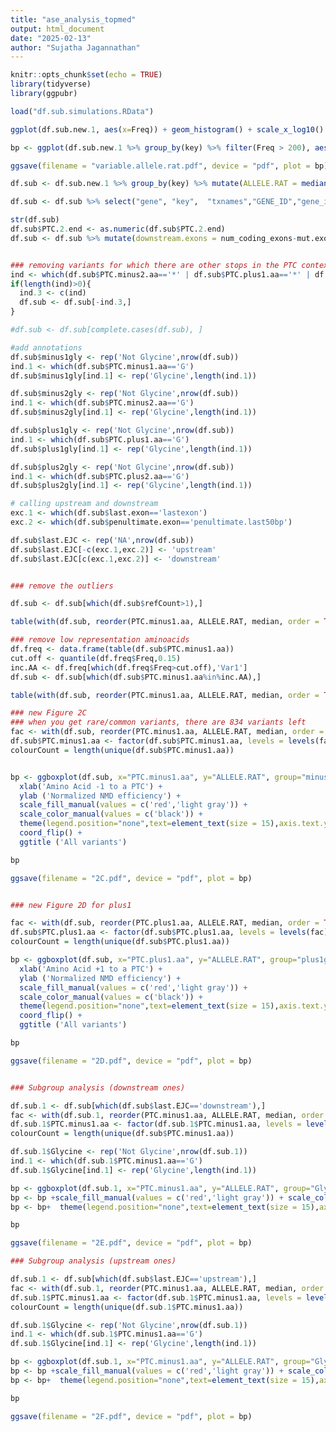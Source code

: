 ```yaml
---
title: "ase_analysis_topmed"
output: html_document
date: "2025-02-13"
author: "Sujatha Jagannathan"
---
```


```r
knitr::opts_chunk$set(echo = TRUE)
library(tidyverse)
library(ggpubr)
```


```r
load("df.sub.simulations.RData")

ggplot(df.sub.new.1, aes(x=Freq)) + geom_histogram() + scale_x_log10()

bp <- ggplot(df.sub.new.1 %>% group_by(key) %>% filter(Freq > 200), aes(x = ALLELE.RAT)) + geom_histogram() + facet_wrap(~key) + theme_bw()

ggsave(filename = "variable.allele.rat.pdf", device = "pdf", plot = bp)

df.sub <- df.sub.new.1 %>% group_by(key) %>% mutate(ALLELE.RAT = median(ALLELE.RAT)) %>% unique()

df.sub <- df.sub %>% select("gene",	"key",	"txnames","GENE_ID","gene_id",	"transcript_level",			"V2",	"refCount",	"altCount",	"totalCount",		"cds_length.x",	"cds_length.y",	"noncoding.length",	"threeUTR_length","gene_length","cds_exons","num_coding_exons",	"exon_count",	"NCexonsnum",	"downstream_start",		"fiveutrseqs.uORF",	"threeUTR.introns",	"coding.pos",	"mut.exon",	"length.mutated.exon",	"first.200",	"long.exon",	"PTC.2.EJC",	"PTC.2.end",	"PTC.2.start",	"last.exon",	"penultimate.exon",	"ALLELE.RAT",	"NMD.ESCAPEE",	"Freq",	"PTC.minus1.aa",	"PTC.minus2.aa",	"PTC.plus1.aa",	"PTC.plus2.aa",	"pLI",	"exac_pLI",	"pLI.cat",	"PTC.id",	"Glycine",	"last.EJC")

str(df.sub)
df.sub$PTC.2.end <- as.numeric(df.sub$PTC.2.end)
df.sub <- df.sub %>% mutate(downstream.exons = num_coding_exons-mut.exon)


### removing variants for which there are other stops in the PTC context
ind <- which(df.sub$PTC.minus2.aa=='*' | df.sub$PTC.plus1.aa=='*' | df.sub$PTC.plus2.aa=='*' | df.sub$PTC.minus1.aa=='*')
if(length(ind)>0){
  ind.3 <- c(ind)
  df.sub <- df.sub[-ind.3,]
}

#df.sub <- df.sub[complete.cases(df.sub), ]

#add annotations
df.sub$minus1gly <- rep('Not Glycine',nrow(df.sub))
ind.1 <- which(df.sub$PTC.minus1.aa=='G')
df.sub$minus1gly[ind.1] <- rep('Glycine',length(ind.1))

df.sub$minus2gly <- rep('Not Glycine',nrow(df.sub))
ind.1 <- which(df.sub$PTC.minus2.aa=='G')
df.sub$minus2gly[ind.1] <- rep('Glycine',length(ind.1))

df.sub$plus1gly <- rep('Not Glycine',nrow(df.sub))
ind.1 <- which(df.sub$PTC.plus1.aa=='G')
df.sub$plus1gly[ind.1] <- rep('Glycine',length(ind.1))

df.sub$plus2gly <- rep('Not Glycine',nrow(df.sub))
ind.1 <- which(df.sub$PTC.plus2.aa=='G')
df.sub$plus2gly[ind.1] <- rep('Glycine',length(ind.1))

# calling upstream and downstream
exc.1 <- which(df.sub$last.exon=='lastexon')
exc.2 <- which(df.sub$penultimate.exon=='penultimate.last50bp')

df.sub$last.EJC <- rep('NA',nrow(df.sub))
df.sub$last.EJC[-c(exc.1,exc.2)] <- 'upstream'
df.sub$last.EJC[c(exc.1,exc.2)] <- 'downstream'


### remove the outliers

df.sub <- df.sub[which(df.sub$refCount>1),]

table(with(df.sub, reorder(PTC.minus1.aa, ALLELE.RAT, median, order = TRUE)))

### remove low representation aminoacids
df.freq <- data.frame(table(df.sub$PTC.minus1.aa))
cut.off <- quantile(df.freq$Freq,0.15)
inc.AA <- df.freq[which(df.freq$Freq>cut.off),'Var1']
df.sub <- df.sub[which(df.sub$PTC.minus1.aa%in%inc.AA),]

table(with(df.sub, reorder(PTC.minus1.aa, ALLELE.RAT, median, order = TRUE)))

### new Figure 2C 
### when you get rare/common variants, there are 834 variants left
fac <- with(df.sub, reorder(PTC.minus1.aa, ALLELE.RAT, median, order = TRUE))
df.sub$PTC.minus1.aa <- factor(df.sub$PTC.minus1.aa, levels = levels(fac))
colourCount = length(unique(df.sub$PTC.minus1.aa))


bp <- ggboxplot(df.sub, x="PTC.minus1.aa", y="ALLELE.RAT", group="minus1gly",notch=FALSE, width=0.5,lwd=1,fill="minus1gly") + 
  xlab('Amino Acid -1 to a PTC') + 
  ylab ('Normalized NMD efficiency') +
  scale_fill_manual(values = c('red','light gray')) + 
  scale_color_manual(values = c('black')) +  
  theme(legend.position="none",text=element_text(size = 15),axis.text.y=element_text(size = 12)) + 
  coord_flip() + 
  ggtitle ('All variants') 

bp

ggsave(filename = "2C.pdf", device = "pdf", plot = bp)


### new Figure 2D for plus1

fac <- with(df.sub, reorder(PTC.plus1.aa, ALLELE.RAT, median, order = TRUE))
df.sub$PTC.plus1.aa <- factor(df.sub$PTC.plus1.aa, levels = levels(fac))
colourCount = length(unique(df.sub$PTC.plus1.aa))

bp <- ggboxplot(df.sub, x="PTC.plus1.aa", y="ALLELE.RAT", group="plus1gly",notch=FALSE, width=0.5,lwd=1,fill="plus1gly") + 
  xlab('Amino Acid +1 to a PTC') + 
  ylab ('Normalized NMD efficiency') +
  scale_fill_manual(values = c('red','light gray')) + 
  scale_color_manual(values = c('black')) +  
  theme(legend.position="none",text=element_text(size = 15),axis.text.y=element_text(size = 12)) + 
  coord_flip() + 
  ggtitle ('All variants')

bp

ggsave(filename = "2D.pdf", device = "pdf", plot = bp)


### Subgroup analysis (downstream ones)

df.sub.1 <- df.sub[which(df.sub$last.EJC=='downstream'),]
fac <- with(df.sub.1, reorder(PTC.minus1.aa, ALLELE.RAT, median, order = TRUE))
df.sub.1$PTC.minus1.aa <- factor(df.sub.1$PTC.minus1.aa, levels = levels(fac))
colourCount = length(unique(df.sub$PTC.minus1.aa))

df.sub.1$Glycine <- rep('Not Glycine',nrow(df.sub.1))
ind.1 <- which(df.sub.1$PTC.minus1.aa=='G')
df.sub.1$Glycine[ind.1] <- rep('Glycine',length(ind.1))

bp <- ggboxplot(df.sub.1, x="PTC.minus1.aa", y="ALLELE.RAT", group="Glycine",notch=FALSE, width=0.5,lwd=1,fill="Glycine") + xlab('Amino Acid -2 to a PTC') + ylab ('Normalized NMD efficiency')
bp <- bp +scale_fill_manual(values = c('red','light gray')) + scale_color_manual(values = c('black'))
bp <- bp+  theme(legend.position="none",text=element_text(size = 15),axis.text.y=element_text(size = 12)) + coord_flip() + ggtitle ('Downstream of EJC') 

bp

ggsave(filename = "2E.pdf", device = "pdf", plot = bp)

### Subgroup analysis (upstream ones)

df.sub.1 <- df.sub[which(df.sub$last.EJC=='upstream'),]
fac <- with(df.sub.1, reorder(PTC.minus1.aa, ALLELE.RAT, median, order = TRUE))
df.sub.1$PTC.minus1.aa <- factor(df.sub.1$PTC.minus1.aa, levels = levels(fac))
colourCount = length(unique(df.sub.1$PTC.minus1.aa))

df.sub.1$Glycine <- rep('Not Glycine',nrow(df.sub.1))
ind.1 <- which(df.sub.1$PTC.minus1.aa=='G')
df.sub.1$Glycine[ind.1] <- rep('Glycine',length(ind.1))

bp <- ggboxplot(df.sub.1, x="PTC.minus1.aa", y="ALLELE.RAT", group="Glycine",notch=FALSE, width=0.5,lwd=1,fill="Glycine") + xlab('Amino Acid -2 to a PTC') + ylab ('Normalized NMD efficiency')
bp <- bp +scale_fill_manual(values = c('red','light gray')) + scale_color_manual(values = c('black'))
bp <- bp+  theme(legend.position="none",text=element_text(size = 15),axis.text.y=element_text(size = 12)) + coord_flip() + ggtitle ('Upstream of EJC') 

bp

ggsave(filename = "2F.pdf", device = "pdf", plot = bp)

```

